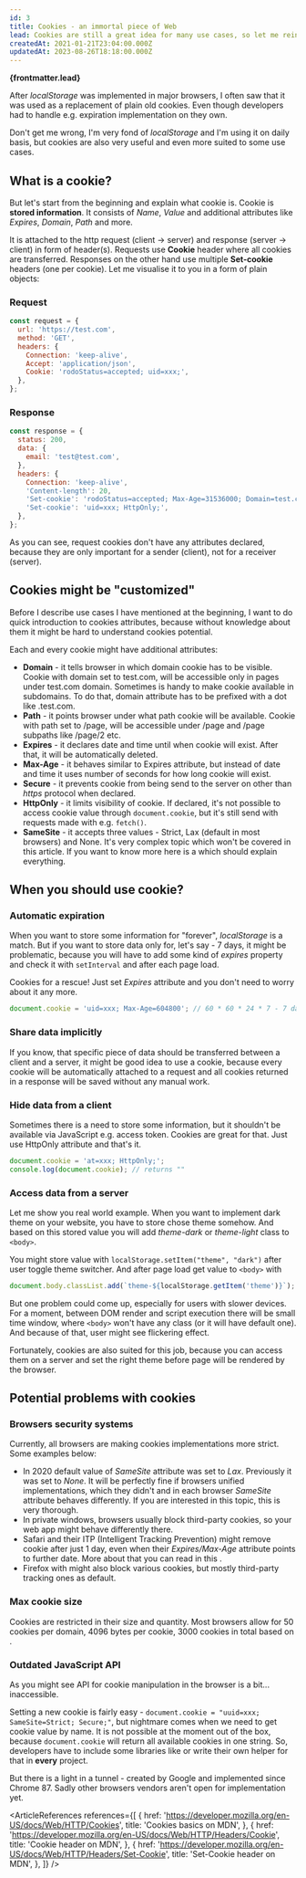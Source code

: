 ```yaml
---
id: 3
title: Cookies - an immortal piece of Web
lead: Cookies are still a great idea for many use cases, so let me reintroduce them.
createdAt: 2021-01-21T23:04:00.000Z
updatedAt: 2023-08-26T18:18:00.000Z
---
```



<ArticleHeading title={frontmatter.title} />

**{frontmatter.lead}**

After _localStorage_ was implemented in major browsers, I often saw that it was used as a replacement of plain old cookies.
Even though developers had to handle e.g. expiration implementation on they own.

Don't get me wrong, I'm very fond of _localStorage_ and I'm using it on daily basis,
but cookies are also very useful and even more suited to some use cases.

## What is a cookie?

But let's start from the beginning and explain what cookie is.
Cookie is **stored information**. It consists of _Name_, _Value_ and additional attributes like _Expires_, _Domain_, _Path_ and more.

It is attached to the http request (client -> server) and response (server -> client) in form of header(s).
Requests use **Cookie** header where all cookies are transferred.
Responses on the other hand use multiple **Set-cookie** headers (one per cookie).
Let me visualise it to you in a form of plain objects:

### Request

```js
const request = {
  url: 'https://test.com',
  method: 'GET',
  headers: {
    Connection: 'keep-alive',
    Accept: 'application/json',
    Cookie: 'rodoStatus=accepted; uid=xxx;',
  },
};
```

### Response

```js
const response = {
  status: 200,
  data: {
    email: 'test@test.com',
  },
  headers: {
    Connection: 'keep-alive',
    'Content-length': 20,
    'Set-cookie': 'rodoStatus=accepted; Max-Age=31536000; Domain=test.com; Path=/;',
    'Set-cookie': 'uid=xxx; HttpOnly;',
  },
};
```

As you can see, request cookies don't have any attributes declared,
because they are only important for a sender (client), not for a receiver (server).

## Cookies might be "customized"

Before I describe use cases I have mentioned at the beginning, I want to do quick introduction to cookies attributes,
because without knowledge about them it might be hard to understand cookies potential.

Each and every cookie might have additional attributes:

- **Domain** - it tells browser in which domain cookie has to be visible.
  Cookie with domain set to test.com, will be accessible only in pages under test.com domain. Sometimes is handy to make cookie available in subdomains.
  To do that, domain attribute has to be prefixed with a dot like .test.com.
- **Path** - it points browser under what path cookie will be available.
  Cookie with path set to /page, will be accessible under /page and /page subpaths like /page/2 etc.
- **Expires** - it declares date and time until when cookie will exist. After that, it will be automatically deleted.
- **Max-Age** - it behaves similar to Expires attribute, but instead of date and time it uses number of seconds for how long cookie will exist.
- **Secure** - it prevents cookie from being send to the server on other than _https_ protocol when declared.
- **HttpOnly** - it limits visibility of cookie. If declared, it's not possible to access cookie value through `document.cookie`,
  but it's still send with requests made with e.g. `fetch()`.
- **SameSite** - it accepts three values - Strict, Lax (default in most browsers) and None.
  It's very complex topic which won't be covered in this article.
  If you want to know more here is a <ArticleExternalLink href="https://web.dev/samesite-cookies-explained/" title="great article" /> which should explain everything.

## When you should use cookie?

### Automatic expiration

When you want to store some information for "forever", _localStorage_ is a match.
But if you want to store data only for, let's say - 7 days, it might be problematic,
because you will have to add some kind of _expires_ property and check it with `setInterval` and after each page load.

Cookies for a rescue! Just set _Expires_ attribute and you don't need to worry about it any more.

```js
document.cookie = 'uid=xxx; Max-Age=604800'; // 60 * 60 * 24 * 7 - 7 days
```

### Share data implicitly

If you know, that specific piece of data should be transferred between a client and a server, it might be good idea to use a cookie,
because every cookie will be automatically attached to a request and all cookies returned in a response will be saved without any manual work.

### Hide data from a client

Sometimes there is a need to store some information, but it shouldn't be available via JavaScript e.g. access token.
Cookies are great for that. Just use HttpOnly attribute and that's it.

```js
document.cookie = 'at=xxx; HttpOnly;';
console.log(document.cookie); // returns ""
```

### Access data from a server

Let me show you real world example. When you want to implement dark theme on your website, you have to store chose theme somehow.
And based on this stored value you will add _theme-dark_ or _theme-light_ class to `<body>`.

You might store value with `localStorage.setItem("theme", "dark")` after user toggle theme switcher.
And after page load get value to `<body>` with

```js
document.body.classList.add(`theme-${localStorage.getItem('theme')}`);
```

But one problem could come up, especially for users with slower devices.
For a moment, between DOM render and script execution there will be small time window, where `<body>` won't have any class (or it will have default one).
And because of that, user might see flickering effect.

Fortunately, cookies are also suited for this job, because you can access them on a server and set the right theme before page will be rendered by the browser.

## Potential problems with cookies

### Browsers security systems

Currently, all browsers are making cookies implementations more strict. Some examples below:

- In 2020 default value of _SameSite_ attribute was set to _Lax_. Previously it was set to _None_.
  It will be perfectly fine if browsers unified implementations, which they didn't and in each browser _SameSite_ attribute behaves differently.
  If you are interested in this topic, this <ArticleExternalLink href="https://www.thinktecture.com/en/identity/samesite/samesite-in-a-nutshell/#the-chrome-vs-safari-issue" title="article" /> is very thorough.
- In private windows, browsers usually block third-party cookies, so your web app might behave differently there.
- Safari and their ITP (Intelligent Tracking Prevention) might remove cookie after just 1 day,
  even when their _Expires/Max-Age_ attribute points to further date.
  More about that you can read in this <ArticleExternalLink href="https://www.convert.com/blog/privacy/itp-2-2-impact-abtesting-users/" title="article" />.
- Firefox with <ArticleExternalLink href="https://blog.mozilla.org/blog/2019/06/04/firefox-now-available-with-enhanced-tracking-protection-by-default/" title="Enhanced Tracking Protection" /> might also block various cookies,
  but mostly third-party tracking ones as default.

### Max cookie size

Cookies are restricted in their size and quantity.
Most browsers allow for 50 cookies per domain, 4096 bytes per cookie, 3000 cookies in total based on <ArticleExternalLink href="https://datatracker.ietf.org/doc/rfc6265/?include_text=1" title="RFC 6265" />.

### Outdated JavaScript API

As you might see API for cookie manipulation in the browser is a bit... inaccessible.

Setting a new cookie is fairly easy - `document.cookie = "uuid=xxx; SameSite=Strict; Secure;"`, but nightmare comes when we need to get cookie value by name.
It is not possible at the moment out of the box, because `document.cookie` will return all available cookies in one string.
So, developers have to include some libraries like <ArticleExternalLink href="https://www.npmjs.com/package/js-cookie" title="js-cookie" /> or write their own helper for that in **every** project.

But there is a light in a tunnel - <ArticleExternalLink href="https://wicg.github.io/cookie-store/" title="Cookie Store API" /> created by Google and implemented since Chrome 87.
Sadly other browsers vendors aren't open for implementation yet.

<ArticleReferences
  references={[
    {
      href: 'https://developer.mozilla.org/en-US/docs/Web/HTTP/Cookies',
      title: 'Cookies basics on MDN',
    },
    {
      href: 'https://developer.mozilla.org/en-US/docs/Web/HTTP/Headers/Cookie',
      title: 'Cookie header on MDN',
    },
    {
      href: 'https://developer.mozilla.org/en-US/docs/Web/HTTP/Headers/Set-Cookie',
      title: 'Set-Cookie header on MDN',
    },
  ]}
/>

<ArticleSummary createdAt={frontmatter.createdAt} updatedAt={frontmatter.updatedAt} />
